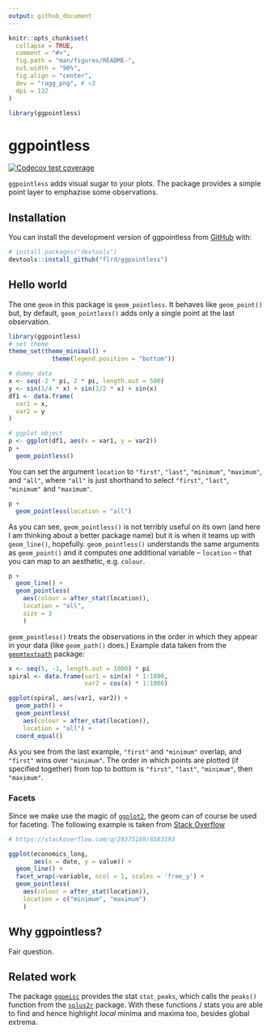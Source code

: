 ```yaml
---
output: github_document
---
```


<!-- README.md is generated from README.Rmd. Please edit that file -->

```r
knitr::opts_chunk$set(
  collapse = TRUE,
  comment = "#>",
  fig.path = "man/figures/README-",
  out.width = "90%",
  fig.align = "center",
  dev = "ragg_png", # <3
  dpi = 132
)

library(ggpointless)
```

# ggpointless

<!-- badges: start -->
[![Codecov test coverage](https://codecov.io/gh/flrd/ggpointless/branch/main/graph/badge.svg)](https://app.codecov.io/gh/flrd/ggpointless?branch=main)
<!-- badges: end -->

`ggpointless` adds visual sugar to your plots. The package provides a simple point layer to emphazise some observations.

## Installation

You can install the development version of ggpointless from [GitHub](https://github.com/) with:

``` r
# install.packages("devtools")
devtools::install_github("flrd/ggpointless")
```

## Hello world

The one `geom` in this package is `geom_pointless`. It behaves like `geom_point()` but, by default, `geom_pointless()` adds only a single point at the last observation. 

```r
library(ggpointless)
# set theme
theme_set(theme_minimal() +
            theme(legend.position = "bottom"))

# dummy data
x <- seq(-2 * pi, 2 * pi, length.out = 500)
y <- sin(1/4 * x) + sin(1/2 * x) + sin(x)
df1 <- data.frame(
  var1 = x,
  var2 = y
)

# ggplot object
p <- ggplot(df1, aes(x = var1, y = var2))
p +
  geom_pointless()
```

You can set the argument `location` to `"first"`, `"last"`, `"minimum"`, `"maximum"`, and `"all"`, where `"all"` is just shorthand to select `"first"`, `"last"`, `"minimum"` and `"maximum"`.  

```r
p +
  geom_pointless(location = "all")
```

As you can see, `geom_pointless()` is not terribly useful on its own (and here I am thinking about a better package name) but it is when it teams up with `geom_line()`, hopefully. `geom_pointless()` understands the same arguments as `geom_point()` and it computes one additional variable -- `location` -- that you can map to an aesthetic, e.g. `colour`.  

```r
p +
  geom_line() +
  geom_pointless(
    aes(colour = after_stat(location)),
    location = "all",
    size = 3
    )
```

`geom_pointless()` treats the observations in the order in which they appear in your data (like `geom_path()` does.) Example data taken from the [`geomtextpath`](https://github.com/AllanCameron/geomtextpath/#using-geomtextpath) package:

```r
x <- seq(5, -1, length.out = 1000) * pi
spiral <- data.frame(var1 = sin(x) * 1:1000, 
                     var2 = cos(x) * 1:1000)

ggplot(spiral, aes(var1, var2)) +
  geom_path() +
  geom_pointless(
    aes(colour = after_stat(location)),
    location = "all") +
  coord_equal()
```

As you see from the last example, `"first"` and `"minimum"` overlap, and `"first"` wins over `"minimum"`. The order in which points are plotted (if specified together) from top to bottom is `"first"`, `"last"`, `"minimum"`, then `"maximum"`. 


### Facets
Since we make use the magic of [`ggplot2`](https://ggplot2.tidyverse.org/), the geom can of course be used for faceting. The following example is taken from [Stack Overflow](https://stackoverflow.com/q/29375169/8583393)

```r
# https://stackoverflow.com/q/29375169/8583393

ggplot(economics_long,
       aes(x = date, y = value)) + 
  geom_line() +
  facet_wrap(~variable, ncol = 1, scales = 'free_y') +
  geom_pointless(
    aes(colour = after_stat(location)),
    location = c("minimum", "maximum")
    )
```


## Why ggpointless?

Fair question. 

## Related work

The package [`ggpmisc`](https://exts.ggplot2.tidyverse.org/ggpmisc.html) provides the stat `stat_peaks`, which calls the `peaks()` function from the [`splus2r`](https://github.com/spkaluzny/splus2r) package. With these functions / stats you are able to find and hence highlight _local_ minima and maxima too, besides global extrema.

